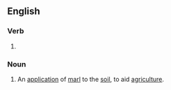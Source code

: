 {{also|Marling}}
==English==

===Verb===
{{head|en|present participle}}

# {{present participle of|marl|lang=en|nocat=1}}

===Noun===
{{en-noun}}

# An [[application]] of [[marl]] to the [[soil]], to aid [[agriculture]].